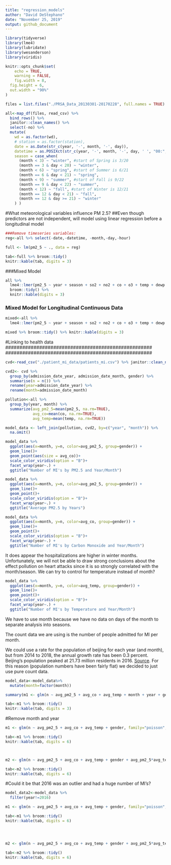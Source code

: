 ```yaml
---
title: "regression_models"
author: "David DeStephano"
date: "November 25, 2019"
output: github_document
---
```

```r
library(tidyverse)
library(lme4)
library(lubridate)
library(wesanderson)
library(viridis)

knitr::opts_chunk$set(
	echo = TRUE,
	warning = FALSE,
	fig.width = 8, 
  fig.height = 6,
  out.width = "90%"
)

```


```r
files = list.files("./PRSA_Data_20130301-20170228", full.names = TRUE)

all<-map_df(files, read_csv) %>% 
  bind_rows() %>% 
  janitor::clean_names() %>% 
  select(-no) %>% 
  mutate(
    wd = as.factor(wd),
    # station = as.factor(station),
    date = as.Date(str_c(year, '-', month, '-', day)),
    datetime = as.POSIXct(str_c(year, '-', month, '-', day, ' ', "00:", hour,":00")),
    season = case_when(
      (month < 3) ~ "winter", #start of Spring is 3/20
      (month == 3 & day < 20) ~ "winter",
      (month < 6) ~ "spring", #start of Summer is 6/21
      (month == 6 & day < 21) ~ "spring",
      (month < 9) ~ "summer", #start of Fall is 9/22
      (month == 9 & day < 22) ~ "summer",
      (month < 12) ~ "fall", #start of Winter is 12/21
      (month == 12 & day < 21) ~ "fall",
      (month == 12 & day >= 21) ~ "winter"
    ) )
```


#What meteorological variables influence PM 2.5?
##Even though predictors are not independent, will model using linear regression before a longitudinal model  
```r
###Remove timeseries variables:
reg<-all %>% select(-date,-datetime, -month,-day,-hour)

full <- lm(pm2_5 ~ ., data = reg)

tab<-full %>% broom::tidy()
knitr::kable(tab, digits = 3)

```


###Mixed Model
```r
all %>% 
  lme4::lmer(pm2_5 ~ year + season + so2 + no2 + co + o3 + temp + dewp + rain + wd + wspm + (1 | station), data = .) %>% 
  broom::tidy() %>% 
  knitr::kable(digits = 3)

```


### Mixed Model for Longitudinal Continuous Data
```r
mixed<-all %>% 
  lme4::lmer(pm2_5 ~ year + season + so2 + no2 + co + o3 + temp + dewp + rain + wd + wspm + datetime + (1 | station), data = .) 

mixed %>% broom::tidy() %>% knitr::kable(digits = 3)

```








####################################################
####################################################
#Linking to health data
####################################################
####################################################

```r
cvd<-read_csv("./patient_mi_data/patients_mi.csv") %>% janitor::clean_names()

cvd2<- cvd %>% 
  group_by(admission_date_year, admission_date_month, gender) %>% 
  summarise(n = n()) %>% 
  rename(year=admission_date_year) %>%
  rename(month=admission_date_month)

pollution<-all %>%
  group_by(year, month) %>% 
  summarize(avg_pm2_5=mean(pm2_5, na.rm=TRUE),
            avg_co=mean(co, na.rm=TRUE),
            avg_temp=mean(temp, na.rm=TRUE))

model_data <- left_join(pollution, cvd2, by=c("year", "month")) %>% 
  na.omit() 
```

```r
model_data %>%  
  ggplot(aes(x=month, y=n, color=avg_pm2_5, group=gender)) +
  geom_line()+
  geom_point(aes(size = avg_co))+
  scale_color_viridis(option = "B")+
  facet_wrap(year~.) +
  ggtitle("Number of MI's by PM2.5 and Year/Month") 


```



```r
model_data %>%  
  ggplot(aes(x=month, y=n, color=avg_pm2_5, group=gender)) +
  geom_line()+
  geom_point()+
  scale_color_viridis(option = "B")+
  facet_wrap(year~.) +
  ggtitle("Average PM2.5 by Years")
```

```r
model_data %>%  
  ggplot(aes(x=month, y=n, color=avg_co, group=gender)) +
  geom_line()+
  geom_point()+
  scale_color_viridis(option = "B")+
  facet_wrap(year~.) +
  ggtitle("Number of MI's by Carbon Monoxide and Year/Month")
```




It does appear the hospitalizations are higher in winter months. Unfortunately, we will not be able to draw strong conclusions about the effect pollution on heart attacks since it is so strongly correlated with the month/season. We can try to control for temperature instead of month?

```r
model_data %>%  
  ggplot(aes(x=month, y=n, color=avg_temp, group=gender)) +
  geom_line()+
  geom_point()+
  scale_color_viridis(option = "B")+
  facet_wrap(year~.) +
  ggtitle("Number of MI's by Temperature and Year/Month")
```




We have to use month because we have no data on days of the month to separate analysis into seasons.

The count data we are using is the number of people admitted for MI per month.

We could use a rate for the population of beijing for each year (and month), but from 2014 to 2018, the annual growth rate has been 0.3 percent. Beijing's population peaked at 21.73 million residents in 2016.
[Source](https://www.newgeography.com/content/006258-beijing-and-shanghai-limit-population-growth). For this reason (population numbers have been fairly flat) we decided to just use pure count data.
```r
model_data<-model_data%>% 
  mutate(month=factor(month))

summary(m1 <- glm(n ~ avg_pm2_5 + avg_co + avg_temp + month + year + gender + avg_pm2_5*avg_temp + avg_co*avg_temp, family="poisson", data=model_data))

tab<-m1 %>% broom::tidy()
knitr::kable(tab, digits = 3)

```


#Remove month and year
```r
m1 <- glm(n ~ avg_pm2_5 + avg_co + avg_temp + gender, family="poisson", data=model_data)

tab<-m1 %>% broom::tidy()
knitr::kable(tab, digits = 6)



m2 <- glm(n ~ avg_pm2_5 + avg_co + avg_temp + gender + avg_pm2_5*avg_temp + avg_co*avg_temp, family="poisson", data=model_data)

tab<-m2 %>% broom::tidy()
knitr::kable(tab, digits = 6)

```


#Could it be that 2016 was an outlier and had a huge number of MI's?
```r
model_data2<-model_data %>% 
  filter(year!=2016)

m1 <- glm(n ~ avg_pm2_5 + avg_co + avg_temp + gender, family="poisson", data=model_data2)

tab<-m1 %>% broom::tidy()
knitr::kable(tab, digits = 6)




m2 <- glm(n ~ avg_pm2_5 + avg_co + avg_temp + gender + avg_pm2_5*avg_temp + avg_co*avg_temp, family="poisson", data=model_data2)

tab<-m2 %>% broom::tidy()
knitr::kable(tab, digits = 6)

```



